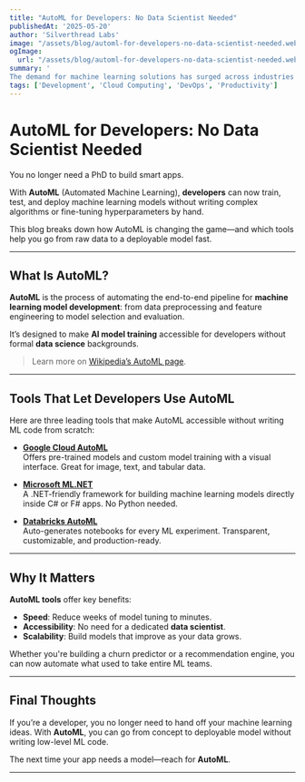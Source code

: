 ```yaml
---
title: "AutoML for Developers: No Data Scientist Needed"
publishedAt: '2025-05-20'
author: 'Silverthread Labs'
image: "/assets/blog/automl-for-developers-no-data-scientist-needed.webp"
ogImage:
  url: "/assets/blog/automl-for-developers-no-data-scientist-needed.webp"
summary: '
The demand for machine learning solutions has surged across industries in recent years. Yet, not every organisation has the resources to hire a team of data scientists. Enter Automl (Automated Machine Learning), a game-changer that empowers developers to build and deploy machine learning models without needing expertise in data science.'
tags: ['Development', 'Cloud Computing', 'DevOps', 'Productivity']
---
```


# AutoML for Developers: No Data Scientist Needed

You no longer need a PhD to build smart apps.

With **AutoML** (Automated Machine Learning), **developers** can now train, test, and deploy machine learning models without writing complex algorithms or fine-tuning hyperparameters by hand.

This blog breaks down how AutoML is changing the game—and which tools help you go from raw data to a deployable model fast.

---

## What Is AutoML?

**AutoML** is the process of automating the end-to-end pipeline for **machine learning model development**: from data preprocessing and feature engineering to model selection and evaluation.

It’s designed to make **AI model training** accessible for developers without formal **data science** backgrounds.

> Learn more on [Wikipedia’s AutoML page](https://en.wikipedia.org/wiki/Automated_machine_learning).

---

## Tools That Let Developers Use AutoML

Here are three leading tools that make AutoML accessible without writing ML code from scratch:

- **[Google Cloud AutoML](https://cloud.google.com/automl)**  
  Offers pre-trained models and custom model training with a visual interface. Great for image, text, and tabular data.

- **[Microsoft ML.NET](https://dotnet.microsoft.com/en-us/apps/machinelearning-ai/ml-dotnet)**  
  A .NET-friendly framework for building machine learning models directly inside C# or F# apps. No Python needed.

- **[Databricks AutoML](https://www.databricks.com/product/automl)**  
  Auto-generates notebooks for every ML experiment. Transparent, customizable, and production-ready.

---

## Why It Matters

**AutoML tools** offer key benefits:
- **Speed**: Reduce weeks of model tuning to minutes.
- **Accessibility**: No need for a dedicated **data scientist**.
- **Scalability**: Build models that improve as your data grows.

Whether you're building a churn predictor or a recommendation engine, you can now automate what used to take entire ML teams.

---

## Final Thoughts

If you’re a developer, you no longer need to hand off your machine learning ideas. With **AutoML**, you can go from concept to deployable model without writing low-level ML code.

The next time your app needs a model—reach for **AutoML**.

---
